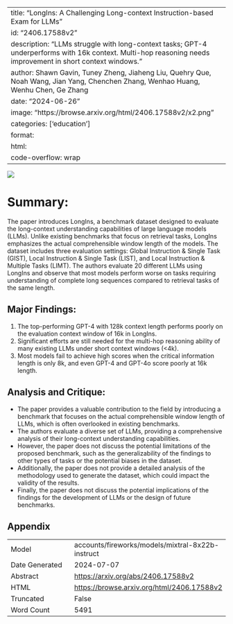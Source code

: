 
---
title: "LongIns: A Challenging Long-context Instruction-based Exam for LLMs"
id: "2406.17588v2"
description: "LLMs struggle with long-context tasks; GPT-4 underperforms with 16k context. Multi-hop reasoning needs improvement in short context windows."
author: Shawn Gavin, Tuney Zheng, Jiaheng Liu, Quehry Que, Noah Wang, Jian Yang, Chenchen Zhang, Wenhao Huang, Wenhu Chen, Ge Zhang
date: "2024-06-26"
image: "https://browse.arxiv.org/html/2406.17588v2/x2.png"
categories: ['education']
format:
  html:
    code-overflow: wrap
---

![](https://browse.arxiv.org/html/2406.17588v2/x2.png)

# Summary:

The paper introduces LongIns, a benchmark dataset designed to evaluate the long-context understanding capabilities of large language models (LLMs). Unlike existing benchmarks that focus on retrieval tasks, LongIns emphasizes the actual comprehensible window length of the models. The dataset includes three evaluation settings: Global Instruction & Single Task (GIST), Local Instruction & Single Task (LIST), and Local Instruction & Multiple Tasks (LIMT). The authors evaluate 20 different LLMs using LongIns and observe that most models perform worse on tasks requiring understanding of complete long sequences compared to retrieval tasks of the same length.

## Major Findings:

1. The top-performing GPT-4 with 128k context length performs poorly on the evaluation context window of 16k in LongIns.
2. Significant efforts are still needed for the multi-hop reasoning ability of many existing LLMs under short context windows (<4k).
3. Most models fail to achieve high scores when the critical information length is only 8k, and even GPT-4 and GPT-4o score poorly at 16k length.

## Analysis and Critique:

* The paper provides a valuable contribution to the field by introducing a benchmark that focuses on the actual comprehensible window length of LLMs, which is often overlooked in existing benchmarks.
* The authors evaluate a diverse set of LLMs, providing a comprehensive analysis of their long-context understanding capabilities.
* However, the paper does not discuss the potential limitations of the proposed benchmark, such as the generalizability of the findings to other types of tasks or the potential biases in the dataset.
* Additionally, the paper does not provide a detailed analysis of the methodology used to generate the dataset, which could impact the validity of the results.
* Finally, the paper does not discuss the potential implications of the findings for the development of LLMs or the design of future benchmarks.

## Appendix

|          |          |
|----------|----------|
| Model     | accounts/fireworks/models/mixtral-8x22b-instruct       |
| Date Generated     | 2024-07-07       |
| Abstract | [https://arxiv.org/abs/2406.17588v2](https://arxiv.org/abs/2406.17588v2)        |
| HTML     | [https://browse.arxiv.org/html/2406.17588v2](https://browse.arxiv.org/html/2406.17588v2)       |
| Truncated       | False       |
| Word Count       | 5491       |